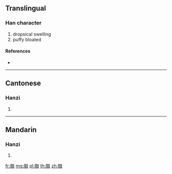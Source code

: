 {{character info/new}}
==Translingual==

===Han character===
{{Han char|rn=130|rad=肉|as=13|sn=17|four=74247|canj=BGTE}}

# dropsical swelling
# puffy bloated

====References====
* {{Han ref|kx=0996.241|dkj=29966|hdz=32115.060|uh=81CC|ud=33228|bh=EDEA|bd=60906}}

----

==Cantonese==

===Hanzi===
{{yue-hanzi|jyut=|y=gu2}}

# {{defn|lang=yue|sort=肉13}}

----

==Mandarin==

===Hanzi===
{{cmn-hanzi|pin=[[gǔ]] ([[gu3]])|wg=ku<sup>3</sup>}}

# {{defn|lang=cmn|sort=肉13}}

[[fr:臌]]
[[mg:臌]]
[[pl:臌]]
[[th:臌]]
[[zh:臌]]